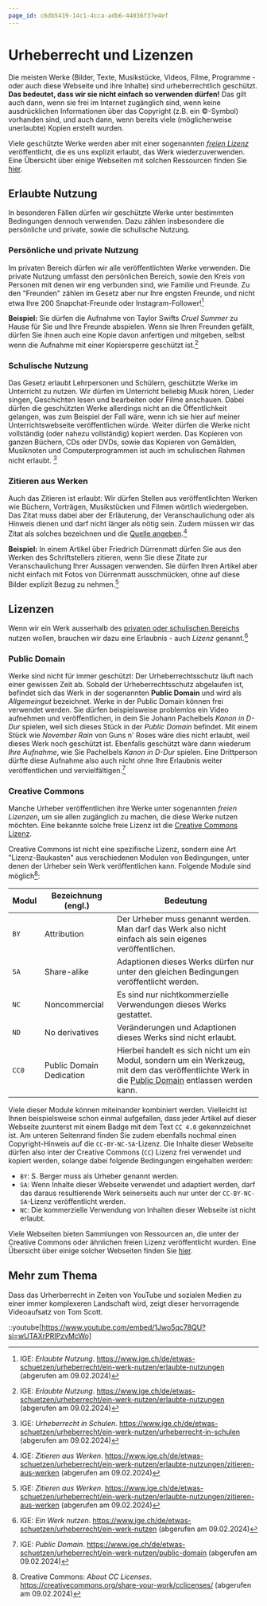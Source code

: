 ```yaml
---
page_id: c6db5419-14c1-4cca-adb6-44036f37e4ef
---
```


# Urheberrecht und Lizenzen

Die meisten Werke (Bilder, Texte, Musikstücke, Videos, Filme, Programme - oder auch diese Webseite und ihre Inhalte) sind urheberrechtlich geschützt. **Das bedeutet, dass wir sie nicht einfach so verwenden dürfen!** Das gilt auch dann, wenn sie frei im Internet zugänglich sind, wenn keine ausdrücklichen Informationen über das Copyright (z.B. ein ©️-Symbol) vorhanden sind, und auch dann, wenn bereits viele (möglicherweise unerlaubte) Kopien erstellt wurden.

Viele geschützte Werke werden aber mit einer sogenannten [_freien Lizenz_](#lizenzen) veröffentlicht, die es uns explizit erlaubt, das Werk wiederzuverwenden. Eine Übersicht über einige Webseiten mit solchen Ressourcen finden Sie [hier](Wiederverwendbare-Ressourcen).

## Erlaubte Nutzung

In besonderen Fällen dürfen wir geschützte Werke unter bestimmten Bedingungen dennoch verwenden. Dazu zählen insbesondere die persönliche und private, sowie die schulische Nutzung.

### Persönliche und private Nutzung

Im privaten Bereich dürfen wir alle veröffentlichten Werke verwenden. Die private Nutzung umfasst den persönlichen Bereich, sowie den Kreis von Personen mit denen wir eng verbunden sind, wie Familie und Freunde. Zu den "Freunden" zählen im Gesetz aber nur Ihre engsten Freunde, und nicht etwa Ihre 200 Snapchat-Freunde oder Instagram-Follower\![^1]

**Beispiel:** Sie dürfen die Aufnahme von Taylor Swifts _Cruel Summer_ zu Hause für Sie und Ihre Freunde abspielen. Wenn sie Ihren Freunden gefällt, dürfen Sie ihnen auch eine Kopie davon anfertigen und mitgeben, selbst wenn die Aufnahme mit einer Kopiersperre geschützt ist.[^1]

### Schulische Nutzung

Das Gesetz erlaubt Lehrpersonen und Schülern, geschützte Werke im Unterricht zu nutzen. Wir dürfen im Unterricht beliebig Musik hören, Lieder singen, Geschichten lesen und bearbeiten oder Filme anschauen. Dabei dürfen die geschützten Werke allerdings nicht an die Öffentlichkeit gelangen, was zum Beispiel der Fall wäre, wenn ich sie hier auf meiner Unterrichtswebseite veröffentlichen würde. Weiter dürfen die Werke nicht vollständig (oder nahezu vollständig) kopiert werden. Das Kopieren von ganzen Büchern, CDs oder DVDs, sowie das Kopieren von Gemälden, Musiknoten und Computerprogrammen ist auch im schulischen Rahmen nicht erlaubt. [^2]

### Zitieren aus Werken

Auch das Zitieren ist erlaubt: Wir dürfen Stellen aus veröffentlichten Werken wie Büchern, Vorträgen, Musikstücken und Filmen wörtlich wiedergeben. Das Zitat muss dabei aber der Erläuterung, der Veranschaulichung oder als Hinweis dienen und darf nicht länger als nötig sein. Zudem müssen wir das Zitat als solches bezeichnen und die [Quelle angeben](Quellenangaben).[^3]

**Beispiel:** In einem Artikel über Friedrich Dürrenmatt dürfen Sie aus den Werken des Schriftstellers zitieren, wenn Sie diese Zitate zur Veranschaulichung Ihrer Aussagen verwenden. Sie dürfen Ihren Artikel aber nicht einfach mit Fotos von Dürrenmatt ausschmücken, ohne auf diese Bilder explizit Bezug zu nehmen.[^3]

## Lizenzen

Wenn wir ein Werk ausserhalb des [privaten oder schulischen Bereichs](#erlaubte-nutzung) nutzen wollen, brauchen wir dazu eine Erlaubnis - auch _Lizenz_ genannt.[^4]

### Public Domain

Werke sind nicht für immer geschützt: Der Urheberrechtsschutz läuft nach einer gewissen Zeit ab. Sobald der Urheberrechtsschutz abgelaufen ist, befindet sich das Werk in der sogenannten **Public Domain** und wird als _Allgemeingut_ bezeichnet. Werke in der Public Domain können frei verwendet werden. Sie dürfen beispielsweise problemlos ein Video aufnehmen und veröffentlichen, in dem Sie Johann Pachelbels _Kanon in D-Dur_ spielen, weil sich dieses Stück in der _Public Domain_ befindet. Mit einem Stück wie _November Rain_ von Guns n' Roses wäre dies nicht erlaubt, weil dieses Werk noch geschützt ist. Ebenfalls geschützt wäre dann wiederum _Ihre Aufnahme_, wie Sie Pachelbels _Kanon in D-Dur_ spielen. Eine Drittperson dürfte diese Aufnahme also auch nicht ohne Ihre Erlaubnis weiter veröffentlichen und vervielfältigen.[^5]

### Creative Commons

Manche Urheber veröffentlichen ihre Werke unter sogenannten _freien Lizenzen_, um sie allen zugänglich zu machen, die diese Werke nutzen möchten. Eine bekannte solche freie Lizenz ist die [Creative Commons Lizenz](https://creativecommons.org/).

Creative Commons ist nicht eine spezifische Lizenz, sondern eine Art "Lizenz-Baukasten" aus verschiedenen Modulen von Bedingungen, unter denen der Urheber sein Werk veröffentlichen kann. Folgende Module sind möglich[^6]:

| Modul | Bezeichnung (engl.) | Bedeutung |
| --- | --- | --- |
| `BY` | Attribution | Der Urheber muss genannt werden. Man darf das Werk also nicht einfach als sein eigenes veröffentlichen. |
| `SA` | Share-alike | Adaptionen dieses Werks dürfen nur unter den gleichen Bedingungen veröffentlicht werden. |
| `NC` | Noncommercial | Es sind nur nichtkommerzielle Verwendungen dieses Werks gestattet. |
| `ND` | No derivatives | Veränderungen und Adaptionen dieses Werks sind nicht erlaubt. |
| `CC0` | Public Domain Dedication | Hierbei handelt es sich nicht um ein Modul, sondern um ein Werkzeug, mit dem das veröffentlichte Werk in die [Public Domain](#public-domain) entlassen werden kann. |

Viele dieser Module können miteinander kombiniert werden. Vielleicht ist Ihnen beispielsweise schon einmal aufgefallen, dass jeder Artikel auf dieser Webseite zuunterst mit einem Badge mit dem Text `CC 4.0` gekennzeichnet ist. Am unteren Seitenrand finden Sie zudem ebenfalls nochmal einen Copyright-Hinweis auf die `CC-BY-NC-SA`-Lizenz. Die Inhalte dieser Webseite dürfen also inter der Creative Commons (`CC`) Lizenz frei verwendet und kopiert werden, solange dabei folgende Bedingungen eingehalten werden:

- `BY`: S. Berger muss als Urheber genannt werden.
- `SA`: Wenn Inhalte dieser Webseite verwendet und adaptiert werden, darf das daraus resultierende Werk seinerseits auch nur unter der `CC-BY-NC-SA`-Lizenz veröffentlicht werden.
- `NC`: Die kommerzielle Verwendung von Inhalten dieser Webseite ist nicht erlaubt.

Viele Webseiten bieten Sammlungen von Ressourcen an, die unter der Creative Commons oder ähnlichen freien Lizenz veröffentlicht wurden. Eine Übersicht über einige solcher Webseiten finden Sie [hier](Wiederverwendbare-Ressourcen).

## Mehr zum Thema

Dass das Urherberrecht in Zeiten von YouTube und sozialen Medien zu einer immer komplexeren Landschaft wird, zeigt dieser hervorragende Videoaufsatz von Tom Scott.

::youtube[https://www.youtube.com/embed/1Jwo5qc78QU?si=wUTAXrPRIPzvMcWo]

[^1]: IGE: _Erlaubte Nutzung_. https://www.ige.ch/de/etwas-schuetzen/urheberrecht/ein-werk-nutzen/erlaubte-nutzungen (abgerufen am 09.02.2024)

[^2]: IGE: _Urheberrecht in Schulen_. https://www.ige.ch/de/etwas-schuetzen/urheberrecht/ein-werk-nutzen/urheberrecht-in-schulen (abgerufen am 09.02.2024)

[^3]: IGE: _Zitieren aus Werken_. https://www.ige.ch/de/etwas-schuetzen/urheberrecht/ein-werk-nutzen/erlaubte-nutzungen/zitieren-aus-werken (abgerufen am 09.02.2024)

[^4]: IGE: _Ein Werk nutzen_. https://www.ige.ch/de/etwas-schuetzen/urheberrecht/ein-werk-nutzen (abgerufen am 09.02.2024)

[^5]: IGE: _Public Domain_. https://www.ige.ch/de/etwas-schuetzen/urheberrecht/ein-werk-nutzen/public-domain (abgerufen am 09.02.2024)

[^6]: Creative Commons: _About CC Licenses_. https://creativecommons.org/share-your-work/cclicenses/ (abgerufen am 09.02.2024)
